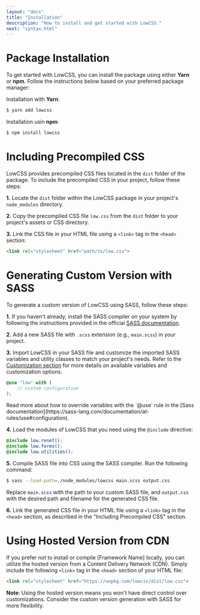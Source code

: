 ```yaml
---
layout: "docs"
title: "Installation"
description: "How to install and get started with LowCSS."
next: "syntax.html"
---
```


<Separator />

# Package Installation

To get started with LowCSS, you can install the package using either **Yarn** or **npm**. Follow the instructions below based on your preferred package manager:

Installation with **Yarn**:

```bash
$ yarn add lowcss
``` 

Installation usin **npm**:

```bash
$ npm install lowcss
```

# Including Precompiled CSS

LowCSS provides precompiled CSS files located in the `dist` folder of the package. To include the precompiled CSS in your project, follow these steps:

**1.** Locate the `dist` folder within the LowCSS package in your project's `node_modules` directory.

**2.** Copy the precompiled CSS file `low.css` from the `dist` folder to your project's assets or CSS directory.

**3.** Link the CSS file in your HTML file using a `<link>` tag in the `<head>` section:

```html
<link rel="stylesheet" href="path/to/low.css">
```

# Generating Custom Version with SASS

To generate a custom version of LowCSS using SASS, follow these steps:

**1.** If you haven't already, install the SASS compiler on your system by following the instructions provided in the official [SASS documentation](https://sass-lang.com).

**2.** Add a new SASS file with `.scss` extension (e.g., `main.scss`) in your project.

**3.** Import LowCSS in your SASS file and customize the imported SASS variables and utility classes to match your project's needs. Refer to the [Customization section](./customize.html) for more details on available variables and customization options.

```scss
@use "low" with (
    // custom configuration
);
``` 

<div className="px-6 py-1 rounded-md bg-blue-100 mb-6">
Read more about how to override variables with the `@use` rule in the [Sass documentation](https://sass-lang.com/documentation/at-rules/use#configuration).
</div>


**4.** Load the modules of LowCSS that you need using the `@include` directive:

```scss
@include low.reset();
@include low.forms();
@include low.utilities();
```

**5.** Compile SASS file into CSS using the SASS compiler. Run the following command:

```bash
$ sass --load-path=./node_modules/lowcss main.scss output.css
```

Replace `main.scss` with the path to your custom SASS file, and `output.css` with the desired path and filename for the generated CSS file.

**6.** Link the generated CSS file in your HTML file using a `<link>` tag in the `<head>` section, as described in the "Including Precompiled CSS" section.

# Using Hosted Version from CDN

If you prefer not to install or compile [Framework Name] locally, you can utilize the hosted version from a Content Delivery Network (CDN). Simply include the following `<link>` tag in the `<head>` section of your HTML file:

```html
<link rel="stylesheet" href="https://unpkg.com/lowcss/dist/low.css">
```

**Note**: Using the hosted version means you won't have direct control over customizations. Consider the custom version generation with SASS for more flexibility.
